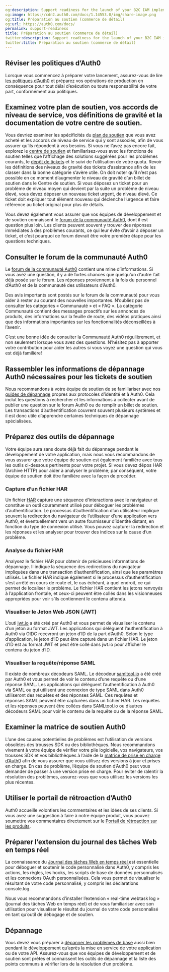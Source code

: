 ```yaml
---
og:description: Support readiness for the launch of your B2C IAM implementation.
og:image: https://cdn2.auth0.com/docs/1.14553.0/img/share-image.png
og:title: Préparation au soutien (commerce de détail)
og:url: https://auth0.com/docs/
permalink: support-readiness
title: Préparation au soutien (commerce de détail)
twitter:description: Support readiness for the launch of your B2C IAM implementation.
twitter:title: Préparation au soutien (commerce de détail)
---
```


## Réviser les politiques d’Auth0

Lorsque vous commencez à préparer votre lancement, assurez-vous de lire [les politiques d’Auth0](/support/policies) et préparez vos opérations de production en conséquence pour tout délai d’exécution ou toute responsabilité de votre part, conformément aux politiques.

## Examinez votre plan de soutien, vos accords de niveau de service, vos définitions de gravité et la documentation de votre centre de soutien.

Vous devriez examiner les spécificités du [plan de soutien](/support) que vous avez acheté et les accords de niveau de service qui y sont associés, afin de vous assurer qu’ils répondent à vos besoins. Si vous ne l’avez pas encore fait, explorez le [centre de soutien](https://support.auth0.com/) et familiarisez-vous avec les fonctions de soutien telles que l’affichage des solutions suggérées pour les problèmes courants, le [dépôt de tickets](/support/open-and-manage-support-tickets) et le suivi de l’utilisation de votre quota. Revoir les définitions des niveaux de gravité des tickets d’assistance afin de les classer dans la bonne catégorie s’avère utile. On doit noter qu’il n’est pas possible en ce moment d’augmenter le niveau de gravité d’un billet de soutien dans le Centre de soutien. Si vous déposez un ticket pour un problème de niveau moyen qui devient par la suite un problème de niveau élevé, vous devez déposer un nouveau ticket urgent, de niveau élevé. Ce ticket doit expliquer tout élément nouveau qui déclenche l’urgence et faire référence au ticket original pour plus de détails.

Vous devez également vous assurer que vos équipes de développement et de soutien connaissent le [forum de la communauté Auth0](https://community.auth0.com/), dont il est question plus loin. Les clients peuvent souvent y trouver des réponses immédiates à des problèmes courants, ce qui leur évite d’avoir à déposer un ticket, et c’est pourquoi ce forum devrait être votre première étape pour les questions techniques.

## Consulter le forum de la communauté Auth0

Le [forum de la communauté Auth0](https://community.auth0.com/) contient une mine d’informations. Si vous avez une question, il y a de fortes chances que quelqu’un d’autre l’ait déjà posée sur le forum. Les réponses proviennent à la fois du personnel d’Auth0 et de la communauté des utilisateurs d’Auth0.

Des avis importants sont postés sur le forum de la communauté pour vous aider à rester au courant des nouvelles importantes. N’oubliez pas de consulter les catégories « Communauté » et « FAQ ». La catégorie Communauté contient des messages proactifs sur les annonces de produits, des informations sur la feuille de route, des vidéos pratiques ainsi que des informations importantes sur les fonctionnalités déconseillées à l’avenir.

C’est une bonne idée de consulter la Communauté Auth0 régulièrement, et non seulement lorsque vous avez des questions. N’hésitez pas à apporter votre contribution pour aider les autres si vous voyez une question qui vous est déjà familière!

## Rassembler les informations de dépannage Auth0 nécessaires pour les tickets de soutien

Nous recommandons à votre équipe de soutien de se familiariser avec nos [guides de dépannage](/troubleshoot) propres aux protocoles d’identité et à Auth0. Cela inclut les questions à rechercher et les informations à collecter avant de publier une question sur le forum Auth0 ou de remplir un billet de soutien. Les transactions d’authentification couvrent souvent plusieurs systèmes et il est donc utile d’apprendre certaines techniques de dépannage spécialisées.

## Préparez des outils de dépannage

Votre équipe aura sans doute déjà fait du dépannage pendant le développement de votre application, mais nous vous recommandons de vous assurer que votre équipe de soutien est également familière avec tous les outils ci-dessous pertinents pour votre projet. Si vous devez dépos HAR (Archive HTTP) pour aider à analyser le problème; par conséquent, votre équipe de soutien doit être familière avec la façon de procéder.



### Capture d’un fichier HAR

Un fichier [HAR](/troubleshoot/tools/generate-and-analyze-har-files) capture une séquence d’interactions avec le navigateur et constitue un outil couramment utilisé pour déboguer les problèmes d’authentification. Le processus d’authentification d’un utilisateur implique souvent la redirection du navigateur de l’utilisateur d’une application vers Auth0, et éventuellement vers un autre fournisseur d’identité distant, en fonction du type de connexion utilisé. Vous pouvez capturer la redirection et les réponses et les analyser pour trouver des indices sur la cause d’un problème.

### Analyse du fichier HAR

Analysez le fichier HAR pour obtenir de précieuses informations de dépannage. Il indique la séquence des redirections du navigateur impliquées dans une transaction d’authentification, ainsi que les paramètres utilisés. Le fichier HAR indique également si le processus d’authentification s’est arrêté en cours de route et, le cas échéant, à quel endroit, ce qui permet de localiser le problème. Le fichier HAR contient les jetons renvoyés à l’application frontale, et ceux-ci peuvent être collés dans les visionneuses appropriées pour voir s’ils contiennent le contenu attendu.

### Visualiser le Jeton Web JSON (JWT)

L’outi [jwt.io](https://jwt.io/) a été créé par Auth0 et vous permet de visualiser le contenu d’un jeton au format JWT. Les applications qui délèguent l’authentification à Auth0 via OIDC recevront un jeton d’ID de la part d’Auth0. Selon le type d’application, le jeton d’ID peut être capturé dans un fichier HAR. Le jeton d’ID est au format JWT et peut être collé dans jwt.io pour afficher le contenu du jeton d’ID.

### Visualiser la requête/réponse SAML

Il existe de nombreux décodeurs SAML. Le décodeur [samltool.io](https://samltool.io/) a été créé par Auth0 et vous permet de voir le contenu d’une requête ou d’une réponse SAML. Les applications qui délèguent l’authentification à Auth0 via SAML ou qui utilisent une connexion de type SAML dans Auth0 utiliseront des requêtes et des réponses SAML. Ces requêtes et réponses SAML peuvent être capturées dans un fichier HAR. Les requêtes et les réponses peuvent être collées dans SAMLtool.io ou d’autres décodeurs SAML pour voir le contenu de la requête ou de la réponse SAML.

## Examiner la matrice de soutien Auth0

L’une des causes potentielles de problèmes est l’utilisation de versions obsolètes des trousses SDK ou des bibliothèques. Nous recommandons vivement à votre équipe de vérifier votre pile logicielle, vos navigateurs, vos trousses SDK et vos bibliothèques à l’aide de la [matrice de prise en charge d’Auth0](/support/product-support-matrix) afin de vous assurer que vous utilisez des versions à jour et prises en charge. En cas de problème, l’équipe de soutien d’Auth0 peut vous demander de passer à une version prise en charge. Pour éviter de ralentir la résolution des problèmes, assurez-vous que vous utilisez les versions les plus récentes.

## Utiliser le portail de rétroaction d’Auth0

Auth0 accueille volontiers les commentaires et les idées de ses clients. Si vous avez une suggestion à faire à notre équipe produit, vous pouvez soumettre vos commentaires directement sur le [Portail de rétroaction sur les produits](https://auth0.com/feedback).

## Préparer l’extension du journal des tâches Web en temps réel

La connaissance du [Journal des tâches Web en temps réel ](/extensions/real-time-webtask-logs) est essentielle pour déboguer et soutenir le code personnalisé dans Auth0, y compris les actions, les règles, les hooks, les scripts de base de données personnalisés et les connexions OAuth personnalisées. Cela vous permet de visualiser le résultant de votre code personnalisé, y compris les déclarations console.log.

Nous vous recommandons d’installer l’extension « real-time webtask log » (journal des tâches Web en temps réel) et de vous familiariser avec son utilisation pour visualiser le résultat du journal de votre code personnalisé en tant qu’outil de débogage et de soutien.

## Dépannage

Vous devez vous préparer à [dépanner les problèmes de base](/troubleshoot/troubleshoot-basic) aussi bien pendant le développement qu’après la mise en service de votre application ou de votre API. Assurez-vous que vos équipes de développement et de soutien sont prêtes et connaissent les outils de dépannage et la liste des points communs à vérifier lors de la résolution d’un problème.